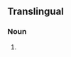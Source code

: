 ==Translingual==
{{wikipedia}}
{{wikispecies}}
{{rfimage}}
===Noun===
{{mul-proper noun|head=''[[Euphausia]] [[superbus#Latin|superba]]''}}

# {{taxon|species|genus|Euphasia|the [[Antarctic krill]], the most abundant species of [[krill]], marine [[crustacean]] [[plankton]], food for [[whale]]s, [[penguin]]s, fish, seals and birds, and keystone organism of the Antarctic ecosystem}}